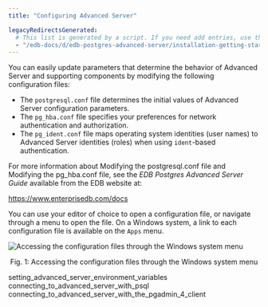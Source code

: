 ```yaml
---
title: "Configuring Advanced Server"

legacyRedirectsGenerated:
  # This list is generated by a script. If you need add entries, use the `legacyRedirects` key.
  - "/edb-docs/d/edb-postgres-advanced-server/installation-getting-started/installation-guide-for-windows/13/configuring_advanced_server.html"
---
```


<div id="configuring_advanced_server" class="registered_link"></div>

You can easily update parameters that determine the behavior of Advanced Server and supporting components by modifying the following configuration files:

-   The `postgresql.conf` file determines the initial values of Advanced Server configuration parameters.
-   The `pg_hba.conf` file specifies your preferences for network authentication and authorization.
-   The `pg_ident.conf` file maps operating system identities (user names) to Advanced Server identities (roles) when using `ident`-based authentication.

For more information about Modifying the postgresql.conf file and Modifying the pg_hba.conf file, see the *EDB Postgres Advanced Server Guide* available from the EDB website at:

<https://www.enterprisedb.com/docs>

You can use your editor of choice to open a configuration file, or navigate through a menu to open the file. On a Windows system, a link to each configuration file is available on the `Apps` menu.

![Accessing the configuration files through the Windows system menu](../images/accessing_configuration_files.png)

<div style="text-align: center"> Fig. 1: Accessing the configuration files through the Windows system menu </div>


<div class="toctree" maxdepth="3">

setting_advanced_server_environment_variables connecting_to_advanced_server_with_psql connecting_to_advanced_server_with_the_pgadmin_4_client

</div>
